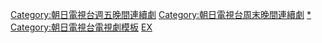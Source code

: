 {{Navbox
|name=朝日電視台週五晚間連續劇
|state=collapsed
|titlestyle = {{jptvclr|ex}}
|title= [[朝日電視台]]联播网（[[全日本新聞網|ANN]]）[[朝日電視台週五晚間連續劇|週五晚間連續劇]]（每周五23:00播出）
|groupstyle = {{jptvclr|ex}}
|group1= 2000年
|list1=[[夜叉 (電視劇)|夜叉]] - [[圈套 (電視劇)|圈套]] - [[不倫戀愛守則]]  
|group2= 2001年
|list2={{link-ja|愛是正義|愛は正義}} - {{link-ja|愛美大作戰|OLヴィジュアル系#テレビドラマ}}2 - [[狂野女人心]] - [[嫉妒女人香]]
|group3= 2002年
|list3=[[圈套 (電視劇)|圈套2]] - {{link-ja|相約在九龍|九龍で会いましょう}} - [[網路銷售員]] - [[愛上女主播]]
|group4= 2003年
|list4=[[心魔大審判]] - [[OL錢道]] - {{link-ja|變身特派員|特命係長・只野仁}} - [[獨身戰記3!!]]
|group5= 2004年
|list5=[[心魔大審判|心魔大審判2]] - {{link-ja|導遊小姐陰陽眼|霊感バスガイド事件簿}} - [[王牌大偵探]] - [[民俗學者八雲樹]]  
|group6= 2005年
|list6=[[:ja:特命係長・只野仁|變身特派員2]] - [[在雨和夢之後]] - [[蜜桃17]] - [[鬼来电 (电视剧)|鬼來電]]
|group7= 2006年
|list7=[[時效警察]] - [[照亮明天]] - {{link-ja|黑色太陽 (2006年)|黒い太陽|黑色太陽}} - {{link-ja|花痴妹駕到|アンナさんのおまめ}}  
|group8= 2007年
|list8={{link-ja|變身特派員|特命係長・只野仁}}3 - [[時效警察|時效警察歸來]] - {{link-ja|壽司王子!|スシ王子!}} - [[抹布女孩]]
|group9= 2008年
|list9=[[未來講師]] - [[你不是犯人吧？]] - [[打擊天使琉璃]] - [[上班族金太郎]]  
|group10= 2009年
|list10=[[音樂孩子王]] - [[名偵探的守則]] - [[女僕刑事]] - [[我的乖乖女]]
|group11= 2010年
|list11=[[上班族金太郎|上班族金太郎2]] - [[警部補 矢部謙三]] - [[鋼之女]] - [[熱海的搜查官]] - [[秘密 (2010年電視劇)|秘密]]
|group12= 2011年
|list12=[[王牌酒保]]- [[養狗這回事]] - [[警視廳特殊犯搜查系]] - [[還有第11人！]]
|group13= 2012年
|list13=[[工作大未來—從13歲開始迎向世界]] - [[都市傳說之女]] - [[敏行快跑]] - [[匿名偵探]]
|group14= 2013年
|list14=[[信長的主廚]] - [[天氣姐姐 (2013年電視劇)|天氣姐姐]] - [[警部補 矢部謙三|警部補 矢部謙三2]] - [[都市傳說之女|都市傳說之女2]]
|group15= 2014年
|list15=[[我討厭的偵探]] - [[死神君]] - [[匿名偵探|匿名偵探2]] - [[黑服物語]]
|group16= 2015年
|list16=[[Second Love]] - [[天使與惡魔-未解決事件匿名交涉課-]] - [[民王]] - [[武士老師]]
|group17= 2016年
|list17=[[是澄還是蓳|澄和蓳 年輕了45歲的女子]] - [[不愉快的果實]] - [[首相閣下的料理人]] - [[家政夫三田園]]
|group18= 2017年
|list18=[[奪愛之冬]] - [[女囚Seven]] - [[藍野婚姻介紹所]] - [[重要證人偵探]]
|group19= 2018年
|list19= [[假日愛情]] - [[家政夫三田園|家政夫三田園2]] - [[Dele 刪除人生]] - [[我和西波與神樂坂]]
|group20= 2019年
|list20= [[我的大叔～WATAOJI～]] - [[家政夫三田園|家政夫三田園3]] - [[蟬男]] - [[时效警察|時效警察初次見面]]
|group21= 2020年
|list21= [[女高中生的虛度日常]] - [[家政夫三田園|家政夫三田園4]] - [[盛夏的少年～19452020]] - [[24 JAPAN]]
|group22= 2021年
|list22= [[要是當時吻了他]] - [[漂流者 (電視劇)|漂流者]] - [[和田家的男人們]]
|group23= 2022年
|list23= [[心愛的謊言 溫柔的黑暗|心愛的謊言～溫柔的黑暗～]] - [[家政夫三田園|家政夫三田園5]] - [[NICE FLIGHT!]]
}}<includeonly>[[Category:朝日電視台週五晚間連續劇]]</includeonly><noinclude>
[[Category:朝日電視台周末晚間連續劇]]
[[Category:朝日電視台週五晚間連續劇|*]]
[[Category:朝日電視台電視劇模板]]
[[Category:深夜劇模板|EX]]
</noinclude>